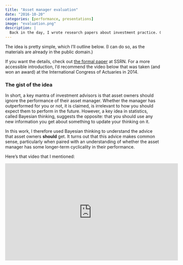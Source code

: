 ```yaml
---
title: "Asset manager evaluation"
date: "2016-10-20"
categories: [performance, presentations]
image: "evaluation.png"
description: |
  Back in the day, I wrote research papers about investment practice. One example concerned how asset owners could better evaluate the investment performance of their asset managers. Basically, the idea is to view performance in the way that a Bayesian would.
---
```


The idea is pretty simple, which I'll outline below. (I can do so, as the materials are already in the public domain.)

If you want the details, check out [the formal paper](http://papers.ssrn.com/sol3/papers.cfm?abstract_id=2101771) at SSRN. For a more accessible introduction, I'd recommend the video below that was taken (and won an award) at the International Congress of Actuaries in 2014.

<p class="half-line"></p>

### The gist of the idea

In short, a key mantra of investment advisors is that asset owners should ignore the performance of their asset manager. Whether the manager has outperformed for you or not, it is claimed, is irrelevant to how you should expect them to perform in the future. However, a key idea in statistics, called Bayesian thinking, suggests the opposite: that you should use any new information you get about something to update your thinking on it.

In this work, I therefore used Bayesian thinking to understand the advice that asset owners **should** get. It turns out that this advice makes common sense, particularly when paired with an understanding of whether the asset manager has some longer-term cyclicality in their performance.

Here's that video that I mentioned:

<p class="half-line"></p>

<iframe width="560" height="315" src="https://www.youtube.com/embed/xutu2axBa0o" title="YouTube video player" frameborder="0" allow="accelerometer; autoplay; clipboard-write; encrypted-media; gyroscope; picture-in-picture" allowfullscreen>

</iframe>
